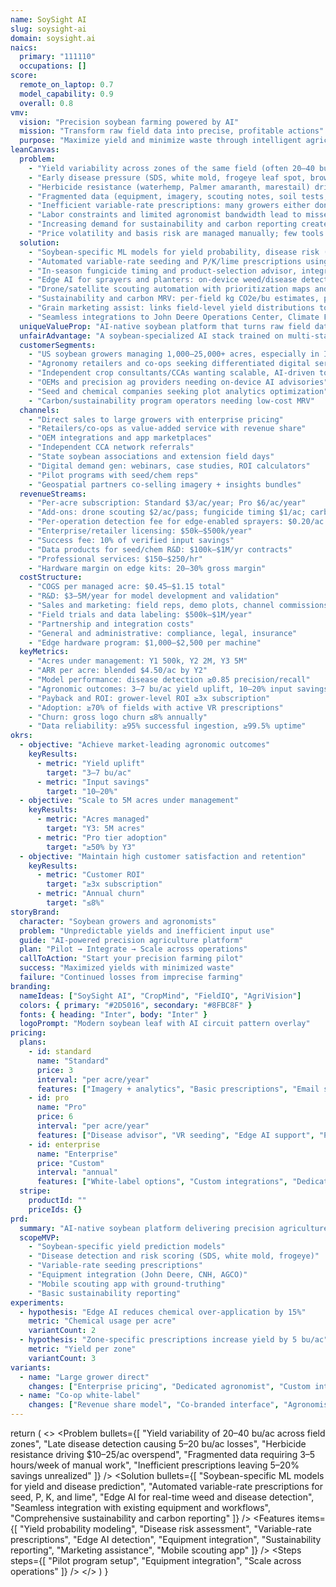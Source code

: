 ```yaml
---
name: SoySight AI
slug: soysight-ai
domain: soysight.ai
naics:
  primary: "111110"
  occupations: []
score:
  remote_on_laptop: 0.7
  model_capability: 0.9
  overall: 0.8
vmv:
  vision: "Precision soybean farming powered by AI"
  mission: "Transform raw field data into precise, profitable actions"
  purpose: "Maximize yield and minimize waste through intelligent agriculture"
leanCanvas:
  problem:
    - "Yield variability across zones of the same field (often 20–40 bu/ac swing) is poorly predicted with generic tools, leading to over/under-application of seed, P, K, and fungicide"
    - "Early disease pressure (SDS, white mold, frogeye leaf spot, brown stem rot, SCN) is detected too late; losses of 5–20 bu/ac are common in high-pressure years"
    - "Herbicide resistance (waterhemp, Palmer amaranth, marestail) drives over-application and tank-mix costs; mis-IDs and timing errors reduce control and increase spend by $10–25/ac"
    - "Fragmented data (equipment, imagery, scouting notes, soil tests, weather, grain settlement) makes in-season decisions slow; growers spend 3–5 hours/week on data wrangling during peak season"
    - "Inefficient variable-rate prescriptions: many growers either don't use VR or use generic templates, leaving 5–10% seed and 10–20% input savings unrealized"
    - "Labor constraints and limited agronomist bandwidth lead to missed scouting windows; drone/imagery data goes underutilized without automated insights"
    - "Increasing demand for sustainability and carbon reporting creates administrative burden; growers lack easy MRV to access premiums or comply with programs"
    - "Price volatility and basis risk are managed manually; few tools link agronomic outlook (yield probability) to marketing/hedging decisions"
  solution:
    - "Soybean-specific ML models for yield probability, disease risk (SDS, white mold, frogeye), and weed species detection with zone-level prescriptions"
    - "Automated variable-rate seeding and P/K/lime prescriptions using multi-year yield maps, soil grids, elevation, and imagery-derived vigor indices"
    - "In-season fungicide timing and product-selection advisor, integrating disease pressure forecasts, canopy conditions, and economics"
    - "Edge AI for sprayers and planters: on-device weed/disease detection to reduce over-application; supports ISOBUS/ADAPT and JD, CNH, AGCO ecosystems"
    - "Drone/satellite scouting automation with prioritization maps and task lists; mobile app for quick ground-truthing and note capture"
    - "Sustainability and carbon MRV: per-field kg CO2e/bu estimates, practice tracking, and program-ready reports"
    - "Grain marketing assist: links field-level yield distributions to hedge suggestions and alerts (advisory only; integrate with partner platforms for execution)"
    - "Seamless integrations to John Deere Operations Center, Climate FieldView, Ag Leader SMS, soil labs, and weather APIs for frictionless onboarding"
  uniqueValueProp: "AI-native soybean platform that turns raw field data into precise, in-season actions. Deliver 3–7 bu/ac yield uplift and 10–20% input savings with a season-long ROI guarantee (3x subscription or refund), integrated directly with existing equipment and workflows"
  unfairAdvantage: "A soybean-specialized AI stack trained on multi-state, multi-year labeled datasets with on-machine inference and closed-loop validation from retailer-run trials; coupled with distribution MOUs with key co-ops, and a season-long ROI guarantee that incumbents do not match"
  customerSegments:
    - "US soybean growers managing 1,000–25,000+ acres, especially in IA, IL, MN, IN, NE, SD, ND, OH, MO"
    - "Agronomy retailers and co-ops seeking differentiated digital services"
    - "Independent crop consultants/CCAs wanting scalable, AI-driven tools"
    - "OEMs and precision ag providers needing on-device AI advisories"
    - "Seed and chemical companies seeking plot analytics optimization"
    - "Carbon/sustainability program operators needing low-cost MRV"
  channels:
    - "Direct sales to large growers with enterprise pricing"
    - "Retailers/co-ops as value-added service with revenue share"
    - "OEM integrations and app marketplaces"
    - "Independent CCA network referrals"
    - "State soybean associations and extension field days"
    - "Digital demand gen: webinars, case studies, ROI calculators"
    - "Pilot programs with seed/chem reps"
    - "Geospatial partners co-selling imagery + insights bundles"
  revenueStreams:
    - "Per-acre subscription: Standard $3/ac/year; Pro $6/ac/year"
    - "Add-ons: drone scouting $2/ac/pass; fungicide timing $1/ac; carbon MRV $1/ac"
    - "Per-operation detection fee for edge-enabled sprayers: $0.20/ac per pass"
    - "Enterprise/retailer licensing: $50k–$500k/year"
    - "Success fee: 10% of verified input savings"
    - "Data products for seed/chem R&D: $100k–$1M/yr contracts"
    - "Professional services: $150–$250/hr"
    - "Hardware margin on edge kits: 20–30% gross margin"
  costStructure:
    - "COGS per managed acre: $0.45–$1.15 total"
    - "R&D: $3–5M/year for model development and validation"
    - "Sales and marketing: field reps, demo plots, channel commissions"
    - "Field trials and data labeling: $500k–$1M/year"
    - "Partnership and integration costs"
    - "General and administrative: compliance, legal, insurance"
    - "Edge hardware program: $1,000–$2,500 per machine"
  keyMetrics:
    - "Acres under management: Y1 500k, Y2 2M, Y3 5M"
    - "ARR per acre: blended $4.50/ac by Y2"
    - "Model performance: disease detection ≥0.85 precision/recall"
    - "Agronomic outcomes: 3–7 bu/ac yield uplift, 10–20% input savings"
    - "Payback and ROI: grower-level ROI ≥3x subscription"
    - "Adoption: ≥70% of fields with active VR prescriptions"
    - "Churn: gross logo churn ≤8% annually"
    - "Data reliability: ≥95% successful ingestion, ≥99.5% uptime"
okrs:
  - objective: "Achieve market-leading agronomic outcomes"
    keyResults:
      - metric: "Yield uplift"
        target: "3–7 bu/ac"
      - metric: "Input savings"
        target: "10–20%"
  - objective: "Scale to 5M acres under management"
    keyResults:
      - metric: "Acres managed"
        target: "Y3: 5M acres"
      - metric: "Pro tier adoption"
        target: "≥50% by Y3"
  - objective: "Maintain high customer satisfaction and retention"
    keyResults:
      - metric: "Customer ROI"
        target: "≥3x subscription"
      - metric: "Annual churn"
        target: "≤8%"
storyBrand:
  character: "Soybean growers and agronomists"
  problem: "Unpredictable yields and inefficient input use"
  guide: "AI-powered precision agriculture platform"
  plan: "Pilot → Integrate → Scale across operations"
  callToAction: "Start your precision farming pilot"
  success: "Maximized yields with minimized waste"
  failure: "Continued losses from imprecise farming"
branding:
  nameIdeas: ["SoySight AI", "CropMind", "FieldIQ", "AgriVision"]
  colors: { primary: "#2D5016", secondary: "#8FBC8F" }
  fonts: { heading: "Inter", body: "Inter" }
  logoPrompt: "Modern soybean leaf with AI circuit pattern overlay"
pricing:
  plans:
    - id: standard
      name: "Standard"
      price: 3
      interval: "per acre/year"
      features: ["Imagery + analytics", "Basic prescriptions", "Email support"]
    - id: pro
      name: "Pro"
      price: 6
      interval: "per acre/year"
      features: ["Disease advisor", "VR seeding", "Edge AI support", "Priority support"]
    - id: enterprise
      name: "Enterprise"
      price: "Custom"
      interval: "annual"
      features: ["White-label options", "Custom integrations", "Dedicated support", "Success guarantee"]
  stripe:
    productId: ""
    priceIds: {}
prd:
  summary: "AI-native soybean platform delivering precision agriculture through ML models, edge AI, and seamless equipment integration"
  scopeMVP:
    - "Soybean-specific yield prediction models"
    - "Disease detection and risk scoring (SDS, white mold, frogeye)"
    - "Variable-rate seeding prescriptions"
    - "Equipment integration (John Deere, CNH, AGCO)"
    - "Mobile scouting app with ground-truthing"
    - "Basic sustainability reporting"
experiments:
  - hypothesis: "Edge AI reduces chemical over-application by 15%"
    metric: "Chemical usage per acre"
    variantCount: 2
  - hypothesis: "Zone-specific prescriptions increase yield by 5 bu/ac"
    metric: "Yield per zone"
    variantCount: 3
variants:
  - name: "Large grower direct"
    changes: ["Enterprise pricing", "Dedicated agronomist", "Custom integrations"]
  - name: "Co-op white-label"
    changes: ["Revenue share model", "Co-branded interface", "Agronomist training"]
---
```


  return (
    <>
      <Hero
        title="Precision soybean farming powered by AI"
        subtitle="Transform raw field data into precise, profitable actions. Deliver 3–7 bu/ac yield uplift and 10–20% input savings with our season-long ROI guarantee."
        ctaText="Start your precision farming pilot"
        ctaHref="/contact"
      />
      <Problem bullets={[
        "Yield variability of 20–40 bu/ac across field zones",
        "Late disease detection causing 5–20 bu/ac losses",
        "Herbicide resistance driving $10–25/ac overspend",
        "Fragmented data requiring 3–5 hours/week of manual work",
        "Inefficient prescriptions leaving 5–20% savings unrealized"
      ]} />
      <Solution bullets={[
        "Soybean-specific ML models for yield and disease prediction",
        "Automated variable-rate prescriptions for seed, P, K, and lime",
        "Edge AI for real-time weed and disease detection",
        "Seamless integration with existing equipment and workflows",
        "Comprehensive sustainability and carbon reporting"
      ]} />
      <Features items={[
        "Yield probability modeling",
        "Disease risk assessment",
        "Variable-rate prescriptions",
        "Edge AI detection",
        "Equipment integration",
        "Sustainability reporting",
        "Marketing assistance",
        "Mobile scouting app"
      ]} />
      <Steps steps={[
        "Pilot program setup",
        "Equipment integration",
        "Scale across operations"
      ]} />
    </>
  )
}
